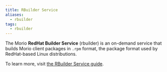 ```yaml
---
title: RBuilder Service
aliases:
  - rbuilder
tags:
  - rbuilder
---
```


The Morio **RedHat Builder Service** (rbuilder) is an on-demand service that builds
Morio client packages in `.rpm` format, the package format used by
RedHat-based Linux distributions.

To learn more, visit [the RBuilder Service guide](/docs/guides/services/rbuilder).
